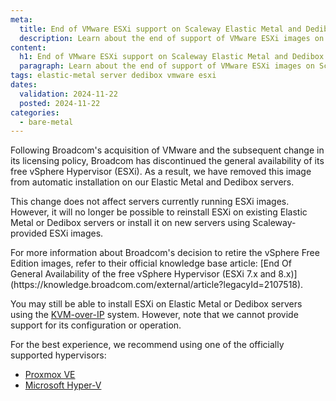 ```yaml
---
meta:
  title: End of VMware ESXi support on Scaleway Elastic Metal and Dedibox servers
  description: Learn about the end of support of VMware ESXi images on Scaleway Elastic Metal and Dedibox servers.
content:
  h1: End of VMware ESXi support on Scaleway Elastic Metal and Dedibox servers
  paragraph: Learn about the end of support of VMware ESXi images on Scaleway Elastic Metal and Dedibox servers.
tags: elastic-metal server dedibox vmware esxi
dates:
  validation: 2024-11-22
  posted: 2024-11-22
categories:
  - bare-metal
---
```


Following Broadcom's acquisition of VMware and the subsequent change in its licensing policy, Broadcom has discontinued the general availability of its free vSphere Hypervisor (ESXi).
As a result, we have removed this image from automatic installation on our Elastic Metal and Dedibox servers.

This change does not affect servers currently running ESXi images. However, it will no longer be possible to reinstall ESXi on existing Elastic Metal or Dedibox servers or install it on new servers using Scaleway-provided ESXi images.

<Message type="tip">
  For more information about Broadcom's decision to retire the vSphere Free Edition images, refer to their official knowledge base article: [End Of General Availability of the free vSphere Hypervisor (ESXi 7.x and 8.x)](https://knowledge.broadcom.com/external/article?legacyId=2107518).
</Message>

You may still be able to install ESXi on Elastic Metal or Dedibox servers using the [KVM-over-IP](/dedibox-kvm-over-ip/quickstart/) system. However, note that we cannot provide support for its configuration or operation.

For the best experience, we recommend using one of the officially supported hypervisors:

- [Proxmox VE](/tutorials/configure-failover-proxmox/)
- [Microsoft Hyper-V](/tutorials/configure-vm-hyperv/)